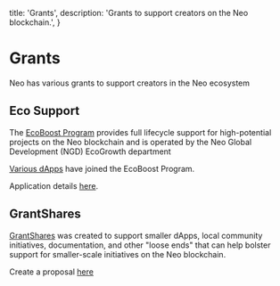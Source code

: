   title: 'Grants',
  description: 'Grants to support creators on the Neo blockchain.',
}

# Grants

Neo has various grants to support creators in the Neo ecosystem

## Eco Support

The [EcoBoost Program](https://neo.org/eco#ecoboost) provides full lifecycle support for high-potential projects on the Neo blockchain and is operated by the Neo Global Development (NGD) EcoGrowth department

[Various dApps](https://neonewstoday.com/?s=ecoboost) have joined the EcoBoost Program.

Application details [here](https://neo.org/eco#ecoboost).

## GrantShares

[GrantShares](https://grantshares.io) was created to support smaller dApps, local community initiatives, documentation, and other "loose ends" that can help bolster support for smaller-scale initiatives on the Neo blockchain.

Create a proposal [here](https://grantshares.io/app/proposals)
